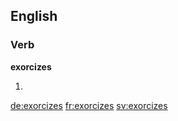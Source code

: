 ==English==

===Verb===
'''exorcizes'''

# {{en-third-person singular of|exorcize}}

[[de:exorcizes]]
[[fr:exorcizes]]
[[sv:exorcizes]]
